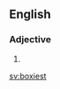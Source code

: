 ==English==

===Adjective===
{{head|en|adjective superlative form}}

# {{en-superlative of|boxy}}

[[sv:boxiest]]